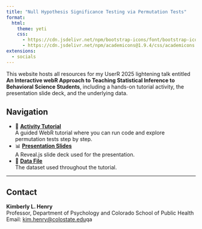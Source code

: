```yaml
---
title: "Null Hypothesis Significance Testing via Permutation Tests"
format:
  html:
    theme: yeti
    css:
      - https://cdn.jsdelivr.net/npm/bootstrap-icons/font/bootstrap-icons.css
      - https://cdn.jsdelivr.net/npm/academicons@1.9.4/css/academicons.min.css
extensions:
  - socials
---
```


This website hosts all resources for my UserR 2025 lightening talk entitled **An Interactive webR Approach to Teaching Statistical Inference to Behavioral Science Students**, including a hands-on tutorial activity, the presentation slide deck, and the underlying data.

## Navigation

- 🔬 **[Activity Tutorial](UseR2025_webRactivity.html)**  
  A guided WebR tutorial where you can run code and explore permutation tests step by step.
- 📊 **[Presentation Slides](UseR2025_slidedeck.html)**  
  A Reveal.js slide deck used for the presentation.
- 📂 **[Data File](data/uncertainty_exp2.csv)**  
  The dataset used throughout the tutorial.

---

## Contact

**Kimberly L. Henry**  
Professor, Department of Psychology and Colorado School of Public Health  
Email: [kim.henry@colostate.edu](mailto:Kim.henry@colostate.edu)qa
